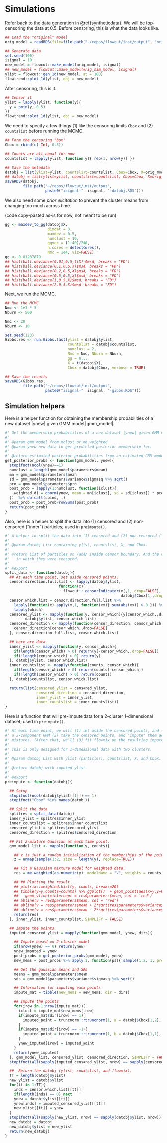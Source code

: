 # Simulations

Refer back to the data generation in \@ref{syntheticdata}. We will be
top-censoring the data at 0.5. Before censoring, this is what the data looks
like.

```r
## Load the "original" model
orig_model = readRDS(file=file.path("~/repos/flowcut/inst/output", "orig_model.RDS"))

## Generate data
set.seed(100)
isignal = 10
new_model = flowcut::make_model(orig_model, isignal)
## new_model = flowcut::make_model(orig_sim_model, isignal)
ylist = flowcut::gen_1d(new_model, nt = 100)
flowtrend::plot_1d(ylist, obj = new_model)
```

After censoring, this is it.


```r
## Censor it
ylist = lapply(ylist, function(y){
  y = pmin(y, 0.5)
})
flowtrend::plot_1d(ylist, obj = new_model)
```

We need to specify a few things (1) like the censoring limits `Cbox` and (2)
`countslist` before running the MCMC.

```r
## Form the censoring "box"
Cbox = rbind(c(-Inf, 0.5)) 

## Counts are all equal for now
countslist = lapply(ylist, function(y){ rep(1, nrow(y)) })

## Save the metadata
datobj = list(ylist=ylist, countslist=countslist, Cbox=Cbox, X=orig_model$X)
## datobj = list(ylist=ylist, countslist=countslist, Cbox=Cbox, X=orig_sim_model$X)
saveRDS(datobj,
        file.path("~/repos/flowcut/inst/output",
                  paste0("isignal-", isignal, "-datobj.RDS")))
```

We also need some *prior elicitation* to prevent the cluster means from changing
too much across time.

(code copy-pasted as-is for now, not meant to be run)

```r
gg <- maxdev_to_gg(datobj$X, 
                   dimdat = 3,
                   maxdev = 0.5,
                   numclust = 10,
                   ggvec = (1:40)/200, 
                   n.cores = detectCores(),
                   Nmc = 1e4, viz=FALSE)
gg <- 0.01287879
## hist(ball.deviance(0.01,0.5,t(X))$msd, breaks = "FD")
## hist(ball.deviance(0.1,0.5,X)$msd, breaks = "FD")
## hist(ball.deviance(0.2,0.5,X)$msd, breaks = "FD")
## hist(ball.deviance(0.5,0.5,X)$msd, breaks = "FD")
## hist(ball.deviance(1,0.5,X)$msd, breaks = "FD")
## hist(ball.deviance(2,0.5,X)$msd, breaks = "FD")
```


Next, we run the MCMC.

```r
## Run the MCMC
Nmc <- 1e3 * 5
Nburn <- 500

Nmc <- 20
Nburn <- 10

set.seed(123)
Gibbs.res <- run.Gibbs.fast(ylist = datobj$ylist,
                            countslist = datobj$countslist,
                            numclust = 2,
                            Nmc = Nmc, Nburn = Nburn,
                            gg = 0.1, 
                            X = t(datobj$X),
                            Cbox = datobj$Cbox, verbose = TRUE)

## Save the results
saveRDS(Gibbs.res,
        file.path("~/repos/flowcut/inst/output",
                  paste0("isignal-", isignal, "-gibbs.RDS")))
```



## Simulation helpers


Here is a helper function for obtaining the membership probabilities of a new
dataset |ynew| given GMM model |gmm_model|.

```r
#' Get the membership probabilities of a new dataset |ynew| given GMM model |gmm_model|.
#'
#' @param gmm_model from mclust or me.weighted
#' @param ynew new data to get predicted posterior membership for.
#'
#' @return estimated posterior probabilities from an estimated GMM model
get_posterior_probs <- function(gmm_model, ynew){
  stopifnot(ncol(ynew)==1)
  numclust = length(gmm_model$parameters$mean)
  mn = gmm_model$parameters$mean
  sd = gmm_model$parameters$variance$sigmasq %>% sqrt()
  pro = gmm_model$parameters$pro
  post_prob = lapply(1:numclust, function(iclust){
    weighted_d1 = dnorm(ynew, mean = mn[iclust], sd = sd[iclust]) * pro[iclust]
  })  %>% do.call(cbind, .)
  post_prob = post_prob/rowSums(post_prob)
  return(post_prob)
}
```

Also, here is a helper to split the data into (1) censored and (2) non-censored
("inner") particles; used in `preimpute()`.

```r
#' A helper to split the data into (1) censored and (2) non-censored ("inner") particles.
#'
#' @param datobj List containing ylist, countslist, X, and Cbox.
#'
#' @return List of particles on /and/ inside censor boundary. And the directions
#'   in which they were censored.
#'
#' @export
split_data <- function(datobj){
  ## At each time point, set aside censored points.
  censor.direction.full.list <- lapply(datobj$ylist,
                        function(x){
                          flowcut:::censorIndicator(x[,1, drop=FALSE],
                                                    datobj$Cbox[1,,drop=FALSE])})
  censor.which.list = censor.direction.full.list %>%
    lapply(function(x) apply(x,1, function(xx){ sum(abs(xx)) > 0 })) %>%
    lapply(which)
  censored_ylist <- mapply(function(y, censor_which){y[censor_which,,drop=FALSE]},
         datobj$ylist, censor.which.list)
  censored_direction <- mapply(function(censor_direction, censor_which){
    censor_direction[censor_which,,drop=FALSE]
  }, censor.direction.full.list, censor.which.list)

  ## here are data
  inner_ylist <- mapply(function(y, censor_which){
    if(length(censor_which) > 0) return(y[-censor_which,,drop=FALSE])
    if(!length(censor_which) > 0) return(y)
  }, datobj$ylist, censor.which.list)
  inner_countslist <- mapply(function(counts, censor_which){
    if(length(censor_which) > 0) return(counts[-censor_which])
    if(!length(censor_which) > 0) return(counts)
  }, datobj$countslist, censor.which.list)

  return(list(censored_ylist = censored_ylist,
              censored_direction = censored_direction,
              inner_ylist = inner_ylist,
              inner_countslist = inner_countslist))
}
```


Here is a function that will pre-impute data for a 2-cluster 1-dimensional
dataset; used in `preimpute()`.

```r
#' At each time point, we will (1) set aside the censored points, and (2) estimate
#' a 2-component GMM (2) take the censored points, and "impute" them according to those
#' mixtures. (After that, we'll (3) fit flowmix on the resulting imputed data.)
#'
#' This is only designed for 1-dimensional data with two clusters.
#'
#' @param datobj List with ylist (particles), countslist, X, and Cbox.
#'
#' @return datobj with imputed ylist.
#'
#' @export
preimpute <- function(datobj){

  ## Setup
  stopifnot(ncol(datobj$ylist[[1]]) == 1)
  stopifnot("Cbox" %in% names(datobj))

  ## Split the data
  splitres = split_data(datobj)
  inner_ylist = splitres$inner_ylist
  inner_countslist = splitres$inner_countslist
  censored_ylist = splitres$censored_ylist
  censored_direction = splitres$censored_direction

  ## Fit 2-mixture Gaussian at each time point.
  gmm_model_list <- mapply(function(y, counts){

    ## z is just a random initialization of the memberships of the points.
    z = unmap(sample(1:2, size = length(y), replace=TRUE))

    ## Fit a Gaussian mixture model for weighted data.
    res = me.weighted(as.numeric(y), modelName = "V", weights = counts, z = z)

    ## ## Plotting the result
    ## plotrix::weighted.hist(y, counts, breaks=20)
    ## tibble(y=y,counts=counts) %>% ggplot()  + geom_point(aes(x=y,y=0,  alpha = counts)) +
    ##   geom_vline(xintercept = res$parameters$mean, col = 'red')
    ## abline(v = res$parameters$mean, col = 'red')
    ## abline(v = res$parameters$mean + 2*sqrt(res$parameters$variance$sigmasq), col = 'red', lty=2)
    ## abline(v = res$parameters$mean - 2*sqrt(res$parameters$variance$sigmasq), col = 'red', lty=3)
    return(res)
  }, inner_ylist, inner_countslist, SIMPLIFY = FALSE)

  ## Impute the points
  imputed_censored_ylist = mapply(function(gmm_model, ynew, dirs){

    ## Impute based on 2-cluster model
    if(nrow(ynew) == 0) return(ynew)
    ynew_imputed = ynew
    post_probs = get_posterior_probs(gmm_model, ynew)
    new_mems = post_probs %>% apply(1, function(ps){ sample(1:2, 1, prob=ps) })

    ## Get the gaussian means and SDs
    means = gmm_model$parameters$mean
    sds = gmm_model$parameters$variance$sigmasq %>% sqrt()

    ## Information for imputing each points
    impute_mat = tibble(new_mems = new_mems, dir = dirs)

    ## Impute the points
    for(irow in 1:nrow(impute_mat)){
      iclust = impute_mat$new_mems[irow]
      if(impute_mat$dir[irow] == 1){
        imputed_point = truncnorm::rtruncnorm(1, a = datobj$Cbox[1,2], mean = means[iclust], sd = sds[iclust])
      }
      if(impute_mat$dir[irow] == -1){
        imputed_point = truncnorm::rtruncnorm(1, b = datobj$Cbox[1,1], mean = means[iclust], sd = sds[iclust])
      }
      ynew_imputed[irow] = imputed_point
    }
    return(ynew_imputed)
  }, gmm_model_list, censored_ylist, censored_direction, SIMPLIFY = FALSE)
  stopifnot(all(sapply(imputed_censored_ylist, nrow) == sapply(censored_ylist, nrow)))

  ##  Return the datobj (ylist, countslist, and flowmix).
  TT = length(datobj$ylist)
  new_ylist = datobj$ylist
  for(tt in 1:TT){
    inds = censor.which.list[[tt]]
    if(length(inds) == 0) next
    ynew = datobj$ylist[[tt]]
    ynew[inds] = imputed_censored_ylist[[tt]]
    new_ylist[[tt]] = ynew
  }
  stopifnot(all(sapply(new_ylist, nrow) == sapply(datobj$ylist, nrow)))
  new_datobj = datobj
  new_datobj$ylist = new_ylist
  return(new_datobj)
}
```
